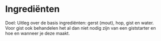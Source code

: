 # Ingrediënten

Doel: Uitleg over de basis ingrediënten: gerst (mout), hop, gist en water. Voor gist ook behandelen het al dan niet nodig zijn van een giststarter en hoe en wanneer je deze maakt.

